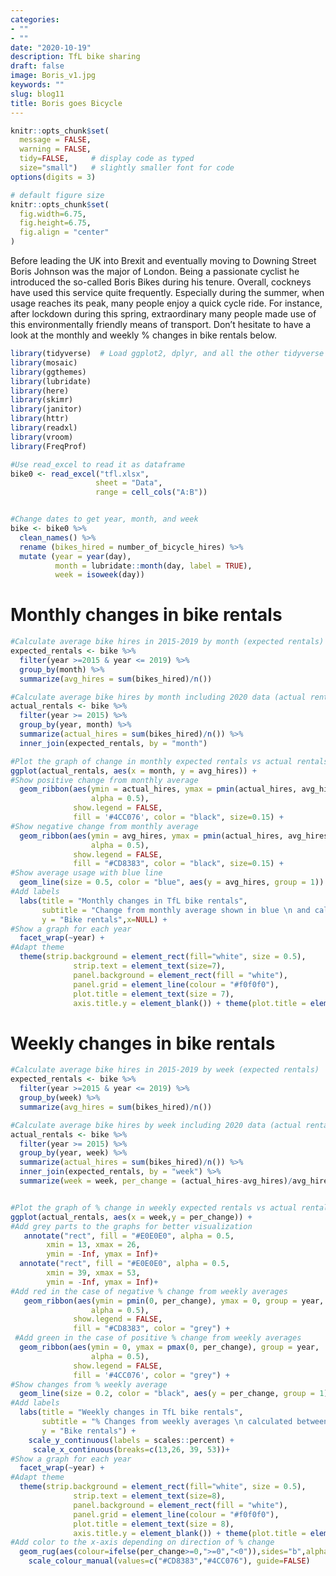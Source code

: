 ```yaml
---
categories:
- ""
- ""
date: "2020-10-19"
description: TfL bike sharing
draft: false
image: Boris_v1.jpg
keywords: ""
slug: blog11
title: Boris goes Bicycle
---
```


```r
knitr::opts_chunk$set(
  message = FALSE, 
  warning = FALSE, 
  tidy=FALSE,     # display code as typed
  size="small")   # slightly smaller font for code
options(digits = 3)

# default figure size
knitr::opts_chunk$set(
  fig.width=6.75, 
  fig.height=6.75,
  fig.align = "center"
)
```

Before leading the UK into Brexit and eventually moving to Downing Street Boris Johnson was the major of London. Being a passionate cyclist he introduced the so-called Boris Bikes during his tenure. Overall, cockneys have used this service quite frequently. Especially during the summer, when usage reaches its peak, many people enjoy a quick cycle ride. For instance, after lockdown during this spring, extraordinary many people made use of this environmentally friendly means of transport. Don't hesitate to have a look at the monthly and weekly % changes in bike rentals below.

```r
library(tidyverse)  # Load ggplot2, dplyr, and all the other tidyverse packages
library(mosaic)
library(ggthemes)
library(lubridate)
library(here)
library(skimr)
library(janitor)
library(httr)
library(readxl)
library(vroom)
library(FreqProf)
```



```r

#Use read_excel to read it as dataframe
bike0 <- read_excel("tfl.xlsx",
                   sheet = "Data",
                   range = cell_cols("A:B"))


#Change dates to get year, month, and week
bike <- bike0 %>% 
  clean_names() %>% 
  rename (bikes_hired = number_of_bicycle_hires) %>% 
  mutate (year = year(day),
          month = lubridate::month(day, label = TRUE),
          week = isoweek(day))
```


# Monthly changes in bike rentals

```r

#Calculate average bike hires in 2015-2019 by month (expected rentals)
expected_rentals <- bike %>%
  filter(year >=2015 & year <= 2019) %>%
  group_by(month) %>%
  summarize(avg_hires = sum(bikes_hired)/n())

#Calculate average bike hires by month including 2020 data (actual rentals)
actual_rentals <- bike %>%
  filter(year >= 2015) %>%
  group_by(year, month) %>%
  summarize(actual_hires = sum(bikes_hired)/n()) %>%
  inner_join(expected_rentals, by = "month")

#Plot the graph of change in monthly expected rentals vs actual rentals in 2015-2020
ggplot(actual_rentals, aes(x = month, y = avg_hires)) +
#Show positive change from monthly average
  geom_ribbon(aes(ymin = actual_hires, ymax = pmin(actual_hires, avg_hires), group = year,
                  alpha = 0.5),
              show.legend = FALSE,
              fill = '#4CC076', color = "black", size=0.15) +
#Show negative change from monthly average
  geom_ribbon(aes(ymin = avg_hires, ymax = pmin(actual_hires, avg_hires), group = year,
                  alpha = 0.5),
              show.legend = FALSE,
              fill = "#CD8383", color = "black", size=0.15) +
#Show average usage with blue line
  geom_line(size = 0.5, color = "blue", aes(y = avg_hires, group = 1)) +
#Add labels
  labs(title = "Monthly changes in TfL bike rentals",
       subtitle = "Change from monthly average shown in blue \n and calculated between 2015-2019",
       y = "Bike rentals",x=NULL) +
#Show a graph for each year
  facet_wrap(~year) +
#Adapt theme
  theme(strip.background = element_rect(fill="white", size = 0.5),
              strip.text = element_text(size=7),
              panel.background = element_rect(fill = "white"),
              panel.grid = element_line(colour = "#f0f0f0"),
              plot.title = element_text(size = 7),
              axis.title.y = element_blank()) + theme(plot.title = element_text(size = 14)) 

```

# Weekly changes in bike rentals

```r

#Calculate average bike hires in 2015-2019 by week (expected rentals)
expected_rentals <- bike %>%
  filter(year >=2015 & year <= 2019) %>%
  group_by(week) %>%
  summarize(avg_hires = sum(bikes_hired)/n())

#Calculate average bike hires by week including 2020 data (actual rentals) and % change between expected and actual rentals
actual_rentals <- bike %>%
  filter(year >= 2015) %>%
  group_by(year, week) %>%
  summarize(actual_hires = sum(bikes_hired)/n()) %>%
  inner_join(expected_rentals, by = "week") %>%
  summarize(week = week, per_change = (actual_hires-avg_hires)/avg_hires)


#Plot the graph of % change in weekly expected rentals vs actual rentals in 2015-2020
ggplot(actual_rentals, aes(x = week,y = per_change)) +
#Add grey parts to the graphs for better visualization
   annotate("rect", fill = "#E0E0E0", alpha = 0.5, 
        xmin = 13, xmax = 26,
        ymin = -Inf, ymax = Inf)+  
  annotate("rect", fill = "#E0E0E0", alpha = 0.5, 
        xmin = 39, xmax = 53,
        ymin = -Inf, ymax = Inf)+
#Add red in the case of negative % change from weekly averages  
   geom_ribbon(aes(ymin = pmin(0, per_change), ymax = 0, group = year,
                  alpha = 0.5),
              show.legend = FALSE,
              fill = "#CD8383", color = "grey") +
 #Add green in the case of positive % change from weekly averages  
  geom_ribbon(aes(ymin = 0, ymax = pmax(0, per_change), group = year,
                  alpha = 0.5),
              show.legend = FALSE,
              fill = '#4CC076', color = "grey") +
#Show changes from % weekly average
  geom_line(size = 0.2, color = "black", aes(y = per_change, group = 1)) +
#Add labels
  labs(title = "Weekly changes in TfL bike rentals",
       subtitle = "% Changes from weekly averages \n calculated between 2015-2019",
       y = "Bike rentals") +
    scale_y_continuous(labels = scales::percent) +
     scale_x_continuous(breaks=c(13,26, 39, 53))+
#Show a graph for each year
  facet_wrap(~year) +
#Adapt theme
  theme(strip.background = element_rect(fill="white", size = 0.5),
              strip.text = element_text(size=8),
              panel.background = element_rect(fill = "white"),
              panel.grid = element_line(colour = "#f0f0f0"),
              plot.title = element_text(size = 8),
              axis.title.y = element_blank()) + theme(plot.title = element_text(size = 14))+
#Add color to the x-axis depending on direction of % change 
  geom_rug(aes(colour=ifelse(per_change>=0,">=0","<0")),sides="b",alpha=0.5)+
    scale_colour_manual(values=c("#CD8383","#4CC076"), guide=FALSE)
  
```

